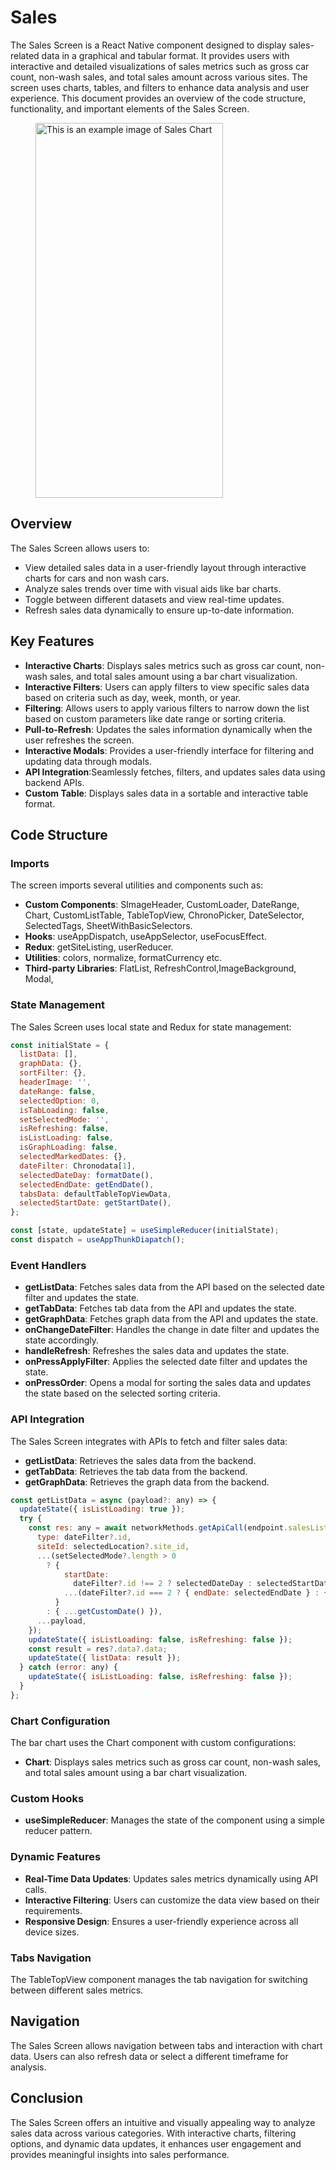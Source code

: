 
# Sales

The Sales Screen is a React Native component designed to display sales-related data in a graphical and tabular format. It provides users with interactive and detailed visualizations of sales metrics such as gross car count, non-wash sales, and total sales amount across various sites. The screen uses charts, tables, and filters to enhance data analysis and user experience. This document provides an overview of the code structure, functionality, and important elements of the Sales Screen.

<figure> <img src="/img/inventory/saleschart.png" alt="This is an example image  of Sales Chart" width="300" height="600" /></figure>

## Overview

The Sales Screen allows users to:

- View detailed sales data in a user-friendly layout  through interactive charts for cars and non wash cars.
- Analyze sales trends over time with visual aids like bar charts.
- Toggle between different datasets and view real-time updates.
- Refresh sales data dynamically to ensure up-to-date information.


## Key Features

- **Interactive Charts**: Displays sales metrics such as gross car count, non-wash sales, and total sales amount using a bar chart visualization.
- **Interactive Filters**: Users can apply filters to view specific sales data based on criteria such as day, week, month, or year.
- **Filtering**: Allows users to apply various filters to narrow down the list based on custom parameters like date range or sorting criteria.
- **Pull-to-Refresh**:  Updates the sales information dynamically when the user refreshes the screen.
- **Interactive Modals**: Provides a user-friendly interface for filtering and updating data through modals.
- **API Integration**:Seamlessly fetches, filters, and updates sales data using backend APIs.
- **Custom Table**: Displays sales data in a sortable and interactive table format.


## Code Structure

### Imports

The screen imports several utilities and components such as:

- **Custom Components**: SImageHeader, CustomLoader, DateRange, Chart, CustomListTable, TableTopView, ChronoPicker, DateSelector, SelectedTags, SheetWithBasicSelectors.
- **Hooks**: useAppDispatch, useAppSelector, useFocusEffect.
- **Redux**: getSiteListing, userReducer.
- **Utilities**: colors, normalize, formatCurrency etc.
- **Third-party Libraries**: FlatList, RefreshControl,ImageBackground, Modal,


### State Management

The Sales Screen uses local state and Redux for state management:

```javascript
const initialState = {
  listData: [],
  graphData: {},
  sortFilter: {},
  headerImage: '',
  dateRange: false,
  selectedOption: 0,
  isTabLoading: false,
  setSelectedMode: '',
  isRefreshing: false,
  isListLoading: false,
  isGraphLoading: false,
  selectedMarkedDates: {},
  dateFilter: Chronodata[1],
  selectedDateDay: formatDate(),
  selectedEndDate: getEndDate(),
  tabsData: defaultTableTopViewData,
  selectedStartDate: getStartDate(),
};

const [state, updateState] = useSimpleReducer(initialState);
const dispatch = useAppThunkDiapatch();

```

### Event Handlers

- **getListData**: Fetches sales data from the API based on the selected date filter and updates the state.
- **getTabData**: Fetches tab data from the API and updates the state.
- **getGraphData**: Fetches graph data from the API and updates the state.
- **onChangeDateFilter**: Handles the change in date filter and updates the state accordingly.
- **handleRefresh**: Refreshes the sales data and updates the state.
- **onPressApplyFilter**: Applies the selected date filter and updates the state.
- **onPressOrder**: Opens a modal for sorting the sales data and updates the state based on the selected sorting criteria.

### API Integration

The Sales Screen integrates with APIs to fetch and filter sales data:

- **getListData**: Retrieves the sales data from the backend.
- **getTabData**: Retrieves the tab data from the backend.
- **getGraphData**: Retrieves the graph data from the backend.

```javascript
const getListData = async (payload?: any) => {
  updateState({ isListLoading: true });
  try {
    const res: any = await networkMethods.getApiCall(endpoint.salesListing, {
      type: dateFilter?.id,
      siteId: selectedLocation?.site_id,
      ...(setSelectedMode?.length > 0
        ? {
            startDate:
              dateFilter?.id !== 2 ? selectedDateDay : selectedStartDate,
            ...(dateFilter?.id === 2 ? { endDate: selectedEndDate } : {}),
          }
        : { ...getCustomDate() }),
      ...payload,
    });
    updateState({ isListLoading: false, isRefreshing: false });
    const result = res?.data?.data;
    updateState({ listData: result });
  } catch (error: any) {
    updateState({ isListLoading: false, isRefreshing: false });
  }
};

```

### Chart Configuration

The bar chart uses the Chart component with custom configurations:

- **Chart**: Displays sales metrics such as gross car count, non-wash sales, and total sales amount using a bar chart visualization.

### Custom Hooks

- **useSimpleReducer**: Manages the state of the component using a simple reducer pattern.


### Dynamic Features

- **Real-Time Data Updates**: Updates sales metrics dynamically using API calls.
- **Interactive Filtering**: Users can customize the data view based on their requirements.
- **Responsive Design**: Ensures a user-friendly experience across all device sizes.


### Tabs Navigation

The TableTopView component manages the tab navigation for switching between different sales metrics.

## Navigation

The Sales Screen allows navigation between tabs and interaction with chart data. Users can also refresh data or select a different timeframe for analysis.

## Conclusion

The Sales Screen offers an intuitive and visually appealing way to analyze sales data across various categories. With interactive charts, filtering options, and dynamic data updates, it enhances user engagement and provides meaningful insights into sales performance.




